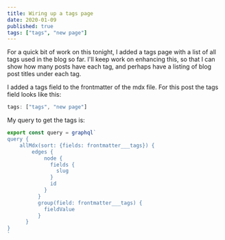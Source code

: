 ```yaml
---
title: Wiring up a tags page  
date: 2020-01-09
published: true
tags: ["tags", "new page"]
---
```


For a quick bit of work on this tonight, I added a tags page with a list of all tags used in the blog so far. I'll keep work on enhancing this, so that I can show how many posts have each tag, and perhaps have a listing of blog post titles under each tag.

I added a tags field to the frontmatter of the mdx file. For this post the tags field looks like this:
```js
tags: ["tags", "new page"]
```

My query to get the tags is:
```js
export const query = graphql`
query {
    allMdx(sort: {fields: frontmatter___tags}) {
        edges {
            node {
              fields {
                slug
              }
              id
            }
          }
          group(field: frontmatter___tags) {
            fieldValue
          }
      }
}
`
```